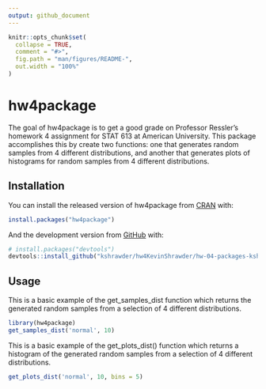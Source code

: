 ```yaml
---
output: github_document
---
```


<!-- README.md is generated from README.Rmd. Please edit that file -->

```r
knitr::opts_chunk$set(
  collapse = TRUE,
  comment = "#>",
  fig.path = "man/figures/README-",
  out.width = "100%"
)
```

# hw4package

<!-- badges: start -->
<!-- badges: end -->

The goal of hw4package is to get a good grade on Professor Ressler's homework 4 assignment for STAT 613 at American University. This package accomplishes this by create two functions: one that generates random samples from 4 different distributions, and another that generates plots of histograms for random samples from 4 different distributions. 

## Installation

You can install the released version of hw4package from [CRAN](https://CRAN.R-project.org) with:

``` r
install.packages("hw4package")
```

And the development version from [GitHub](https://github.com/) with:

``` r
# install.packages("devtools")
devtools::install_github("kshrawder/hw4KevinShrawder/hw-04-packages-kshrawder")
```
## Usage

This is a basic example of the get_samples_dist function which returns the generated random samples from a selection of 4 different distributions. 

```r
library(hw4package)
get_samples_dist('normal', 10)
```


This is a basic example of the get_plots_dist() function which returns a histogram of the generated random samples from a selection of 4 different distributions. 

```r
get_plots_dist('normal', 10, bins = 5)
```

